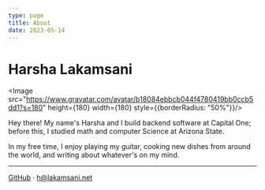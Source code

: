 ```yaml
---
type: page
title: About
date: 2023-05-14
---
```


# Harsha Lakamsani

<Image src="https://www.gravatar.com/avatar/b18084ebbcb044f4780419bb0ccb5dd1?s=180" height={180} width={180} style={{borderRadius: "50%"}}/>

Hey there! My name's Harsha and I build backend software at Capital One; before this, I studied math and computer Science at Arizona State.

In my free time, I enjoy playing my guitar, cooking new dishes from around the world, and writing about whatever's on my mind.

---

[GitHub](https://github.com/hlakams) · [h@lakamsani.net](mailto:h@lakamsani.net)
